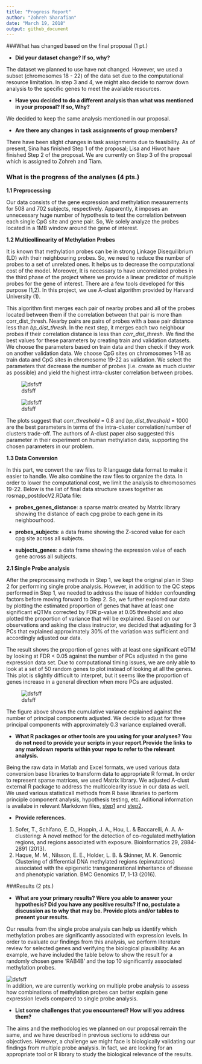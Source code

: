 ```yaml
---
title: "Progress Report"
author: "Zohreh Sharafian"
date: "March 19, 2018"
output: github_document
---
```


###What has changed based on the final proposal (1 pt.)

* **Did your dataset change? If so, why?**

The dataset we planned to use have not changed. However, we used a subset (chromosomes 18 - 22) of the data set due to the computational resource limitation. In step 3 and 4, we  might also decide to narrow down analysis to the specific genes to meet the available resources.

* **Have you decided to do a different analysis than what was mentioned in your proposal? If so, Why?**

We decided to keep the same analysis mentioned in our proposal.

* **Are there any changes in task assignments of group members?**

There have been slight changes in task assignments due to feasibility. As of present, Sina has finished Step 1 of the proposal; Lisa and Hiwot have finished Step 2 of the proposal. We are currently on Step 3 of the proposal which is assigned to Zohreh and Tiam. 

### What is the progress of the analyses (4 pts.)

**1.1 Preprocessing**

Our data consists of the gene expression and methylation measurements for 508 and 702 subjects, respectively. Apparently, it imposes an unnecessary huge number of hypothesis to test the correlation between each single CpG site and gene pair. So, We solely analyze the probes located in a 1MB window around the gene of interest.

**1.2 Multicollinearity of Methylation Probes**

It is known that methylation probes can be in strong Linkage Disequilibrium (LD) with their neighbouring probes. So, we need to reduce the number of probes to a set of unrelated ones. It helps us to decrease the computational cost of the model. Moreover, It is necessary to have uncorrelated probes in the third phase of the project where we provide a linear predictor of multiple probes for the gene of interest. There are a few tools developed for this purpose (1,2). In this project, we use A-clust algorithm provided by Harvard University (1). 

This algorithm first merges each pair of nearby probes and all of the probes located between them if the correlation between that pair is more than corr_dist_thresh. Nearby pairs are pairs of probes with a base pair distance less than *bp_dist_thresh*. In the next step, it merges each two neighbour probes if their correlation distance is less than *corr_dist_thresh*. We find the best values for these parameters by creating train and validation datasets. We choose the parameters based on train data and then check if they work on another validation data. We choose CpG sites on chromosomes 1-18 as train data and CpG sites in chromosome 19-22 as validation. We select the parameters that decrease the number of probes (i.e. create as much cluster as possible) and yield the highest intra-cluster correlation between probes.


![dsfsff](images/unnamed-chunk-1-1.png)


![dsfsff](images/unnamed-chunk-1-2.png)

The plots suggest that *corr_threshold* = 0.8 and *bp_dist_threshold* = 1000 are the best parameters in terms of the intra-cluster correlation/number of clusters trade-off. The authors of A-clust paper also suggested this parameter in their experiment on human methylation data, supporting the chosen parameters in our problem. 

**1.3 Data Conversion**

In this part, we convert the raw files to R language data format to make it easier to handle. We also combine the raw files to organize the data. In order to lower the computational cost, we limit the analysis to chromosomes 19-22.
Below is the list of final data structure saves together as rosmap_postdocV2.RData file:

  * **probes_genes_distance**: a sparse matrix created by Matrix library showing the distance of each cpg probe to each gene in its neighbourhood.
  
  * **probes_subjects**: a data frame showing the Z-scored value for each cpg site across all subjects.
 
  * **subjects_genes**: a data frame showing the expression value of each gene across all subjects.
  
**2.1 Single Probe analysis**
  
After the preprocessing methods in Step 1, we kept the original plan in Step 2 for performing single probe analysis. However, in addition to the QC steps performed in Step 1, we needed to address the issue of hidden confounding factors before moving forward to Step 2. So, we further explored our data by plotting the estimated proportion of genes that have at least one significant eQTMs corrected by FDR p-value at 0.05 threshold and also plotted the proportion of variance that will be explained. Based on our observations and asking the class instructor, we decided that adjusting for 3 PCs that explained approximately 30% of the variation was sufficient and accordingly adjusted our data. 
  
The result shows the proportion of genes with at least one significant eQTM by looking at FDR < 0.05 against the number of PCs adjusted in the gene expression data set. Due to computational timing issues, we are only able to look at a set of 50 random genes to plot instead of looking at all the genes. This plot is slightly difficult to interpret, but it seems like the proportion of genes increase in a general direction when more PCs are adjusted.

![dsfsff](images/cum_var_explained_all_V2.jpg)  

The figure above shows the cumulative variance explained against the number of principal components adjusted. We decide to adjust for three principal components with approximately 0.3 variance explained overall.
  
* **What R packages or other tools are you using for your analyses? You do not need to provide your scripts in your report.Provide the links to any markdown reports within your repo to refer to the relevant analysis.**

Being the raw data in Matlab and Excel formats, we used various data conversion base libraries to transform data to appropriate R format. In order to represent sparse matrices, we used Matrix library. We adjusted A-clust external R package to address the multicolearity issue in our data as well. We used various statisticall methods from R base libraries to perform principle component analysis, hypothesis testing, etc. Aditional information is availabe in relevant Markdown files, [step1](https://github.com/STAT540-UBC/Repo_team_Gene_Heroes/blob/master/Report/Step1.md) and [step2](https://github.com/STAT540-UBC/Repo_team_Gene_Heroes/blob/master/Code/Step-2/Step-2.Rmd).
  
 *  **Provide references.** 
  
 1.    Sofer, T., Schifano, E. D., Hoppin, J. A., Hou, L. & Baccarelli, A. A. A-clustering: A novel method for the detection of co-regulated methylation regions, and regions associated with exposure. Bioinformatics 29, 2884-2891 (2013).
2.    Haque, M. M., Nilsson, E. E., Holder, L. B. & Skinner, M. K. Genomic Clustering of differential DNA methylated regions (epimutations) associated with the epigenetic transgenerational inheritance of disease and phenotypic variation. BMC Genomics 17, 1-13 (2016).



###Results (2 pts.) 

* **What are your primary results? Were you able to answer your hypothesis? Did you have any positive results? If no, postulate a discussion as to why that may be. Provide plots and/or tables to present your results.**

Our results from the single probe analysis can  help us identify which methylation probes are significantly associated with expression levels. In order to evaluate our findings from this analysis, we perform literature review for selected genes and verifying the biological plausibility.
As an example, we have included the table below to show the result for a randomly chosen gene 'RAB4B' and the top 10 significantly associated methylation probes.
 
![dsfsff](images/tableresult.PNG)  
In addition, we are currently working on multiple probe analysis to  assess how combinations of methylation probes can better explain gene expression levels compared to single probe analysis.

* **List some challenges that you encountered? How will you address them?**

The aims and the methodologies we planned on our proposal remain the same, and we have described in previous sections to address our objectives. However, a challenge we might face is biologically validating our findings from multiple probe analysis. In fact, we are looking for an  appropriate tool or R library to study the biological relevance of the results.
 
  
  
  
  
  
  
  
